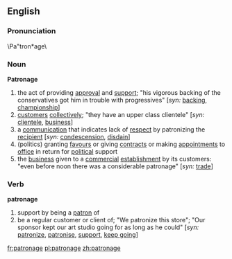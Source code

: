 ==English==
===Pronunciation===
\Pa"tron*age\
===Noun===
'''Patronage'''
# the act of providing [[approval]] and [[support]]; "his vigorous backing of the conservatives got him in trouble with progressives" [''syn:'' [[backing]], [[championship]]]
# [[customer]]s [[collectively]]; "they have an upper class clientele" [''syn:'' [[clientele]], [[business]]]
# a [[communication]] that indicates lack of [[respect]] by patronizing the [[recipient]] [''syn:'' [[condescension]], [[disdain]]]
# (politics) granting [[favour]]s or giving [[contract]]s or making [[appointment]]s to [[office]] in return for [[political]] support
# the [[business]] given to a [[commercial]] [[establishment]] by its customers: "even before noon there was a considerable patronage" [''syn:'' [[trade]]]

===Verb===
'''patronage'''
# support by being a [[patron]] of
# be a regular customer or client of; "We patronize this store"; "Our sponsor kept our art studio going for as long as he could" [''syn:'' [[patronize]], [[patronise]], [[support]], [[keep going]]]

[[fr:patronage]]
[[pl:patronage]]
[[zh:patronage]]